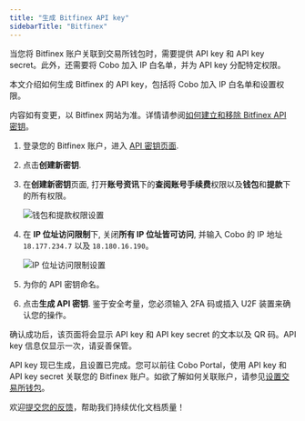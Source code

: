 ```yaml
---
title: "生成 Bitfinex API key"
sidebarTitle: "Bitfinex"
---
```


当您将 Bitfinex 账户关联到交易所钱包时，需要提供 API key 和 API key secret。此外，还需要将 Cobo 加入 IP 白名单，并为 API key 分配特定权限。

本文介绍如何生成 Bitfinex 的 API key，包括将 Cobo 加入 IP 白名单和设置权限。

<Note>内容如有变更，以 Bitfinex 网站为准。详情请参阅<a href="https://support.bitfinex.com/hc/zh-cn/articles/115003363429-%E5%A6%82%E4%BD%95%E5%BB%BA%E7%AB%8B%E5%92%8C%E7%A7%BB%E9%99%A4Bitfinex-API%E5%AF%86%E9%92%A5">如何建立和移除 Bitfinex API 密钥</a>。</Note>

1. 登录您的 Bitfinex 账户，进入 [API 密钥页面](https://setting.bitfinex.com/api).
2. 点击**创建新密钥**.
3. 在**创建新密钥**页面, 打开**账号资讯**下的**查阅账号手续费**权限以及**钱包**和**提款**下的所有权限。

    <img src="/cn/images/exchange-wallet/bitfinex_1.png" className="screenshot_full_screen" alt="钱包和提款权限设置" />

4. 在 **IP 位址访问限制**下, 关闭**所有 IP 位址皆可访问**, 并输入 Cobo 的 IP 地址 `18.177.234.7` 以及 `18.180.16.190`。

    <img src="/cn/images/exchange-wallet/bitfinex_2.png" className="screenshot_full_screen" alt="IP 位址访问限制设置" />

5. 为你的 API 密钥命名。
6. 点击**生成 API 密钥**.
    <Note>鉴于安全考量，您必须输入 2FA 码或插入 U2F 装置来确认您的操作。</Note>

确认成功后，该页面将会显示 API key 和 API key secret 的文本以及 QR 码。API key 信息仅显示一次，请妥善保管。

API key 现已生成，且设置已完成。您可以前往 Cobo Portal，使用 API key 和 API key secret 关联您的 Bitfinex 账户。如欲了解如何关联账户，请参见[设置交易所钱包](/cn/portal/exchange-wallets/set-up)。 



<Tip>欢迎[提交您的反馈](https://forms.zohopublic.com/cobo/form/DocumentFeedbackForm/formperma/QvLOhxJv1_JMsJ-1dleZ8Itb_7rzN-LtgvsDdxosoVI?referrername=manuals)，帮助我们持续优化文档质量！</Tip>